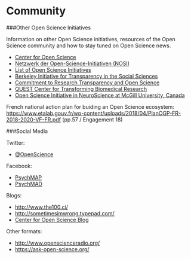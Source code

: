 # Community {#community}

###Other Open Science Initiatives

Information on other Open Science initiatives, resources of the Open Science community and how to stay tuned on Open Science news.

*   [Center for Open Science](https://cos.io/)
*   [Netzwerk der Open-Science-Initiativen (NOSI)](https://osf.io/tbkzh/)
*   [List of Open Science Initiatives](https://osf.io/tbkzh/wiki/home/)
*   [Berkeley Initiative for Transparency in the Social Sciences](https://www.bitss.org/)
*   [Commitment to Research Transparency and Open Science](http://www.researchtransparency.org/)
*   [QUEST Center for Transforming Biomedical Research](https://www.bihealth.org/de/quest-center/)
*   [Open Science Initiative in NeuroScience at McGill University, Canada](https://www.mcgill.ca/neuro/open-science-0)

French national action plan for buiding an Open Science ecosystem: [https://www.etalab.gouv.fr/wp-content/uploads/2018/04/PlanOGP-FR-2018-2020-VF-FR.pdf](https://www.etalab.gouv.fr/wp-content/uploads/2018/04/PlanOGP-FR-2018-2020-VF-FR.pdf) (pp.57 / Engagement 18)

###Social Media

Twitter:

*   [\@OpenScience](https://twitter.com/openscience)

Facebook:

*   [PsychMAP](https://www.facebook.com/groups/psychmap/about/)
*   [PsychMAD](https://www.facebook.com/groups/853552931365745/?ref=group_header)

Blogs:

*   [http://www.the100.ci/](http://www.the100.ci/)
*   [http://sometimesimwrong.typepad.com/](http://sometimesimwrong.typepad.com/)
*   [Center for Open Science Blog](https://cos.io/blog/)

Other formats:

*   [http://www.openscienceradio.org/](http://www.openscienceradio.org/)
*   [https://ask-open-science.org/](https://ask-open-science.org/)
